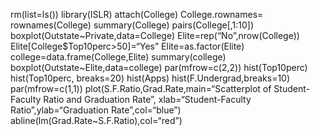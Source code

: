 rm(list=ls())
library(ISLR)
attach(College)
College.rownames= rownames(College)
summary(College)
pairs(College[,1:10])
boxplot(Outstate~Private,data=College)
Elite=rep("No",nrow(College))
Elite[College$Top10perc>50]="Yes"
Elite=as.factor(Elite)
college=data.frame(College,Elite)
summary(college)
boxplot(Outstate~Elite,data=college)
par(mfrow=c(2,2))
hist(Top10perc)
hist(Top10perc, breaks=20)
hist(Apps)
hist(F.Undergrad,breaks=10)
par(mfrow=c(1,1))
plot(S.F.Ratio,Grad.Rate,main="Scatterplot of Student-Faculty Ratio and Graduation Rate",
     xlab="Student-Faculty Ratio",ylab="Graduation Rate",col="blue")
abline(lm(Grad.Rate~S.F.Ratio),col="red")
